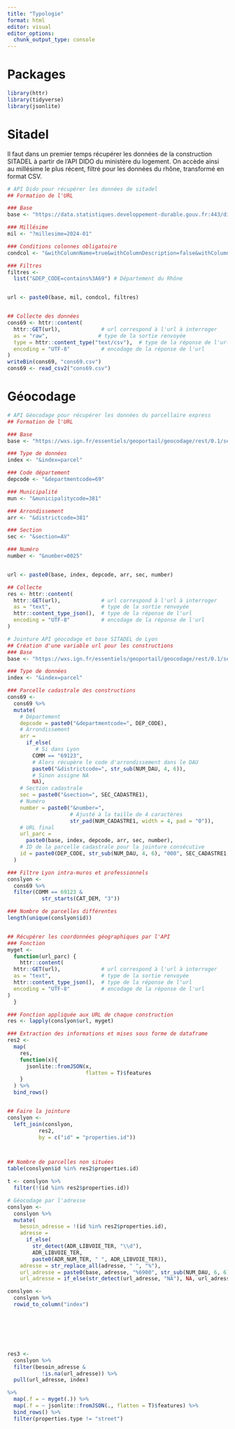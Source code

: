 ```yaml
---
title: "Typologie"
format: html
editor: visual
editor_options: 
  chunk_output_type: console
---
```


# Packages
```r
library(httr)
library(tidyverse)
library(jsonlite)
```

# Sitadel
Il faut dans un premier temps récupérer les données de la construction SITADEL à partir de l'API DIDO du ministère du logement.
On accède ainsi au millésime le plus récent, filtré pour les données du rhône, transformé en format CSV.
```r
# API Dido pour récupérer les données de sitadel
## Formation de l'URL

### Base
base <- "https://data.statistiques.developpement-durable.gouv.fr:443/dido/api/v1/datafiles/8b35affb-55fc-4c1f-915b-7750f974446a/csv"

### Millésime
mil <- "?millesime=2024-01"

### Conditions colonnes obligatoire
condcol <- "&withColumnName=true&withColumnDescription=false&withColumnUnit=false&"

### Filtres
filtres <-
  list("&DEP_CODE=contains%3A69") # Département du Rhône


url <- paste0(base, mil, condcol, filtres)


## Collecte des données
cons69 <- httr::content(
  httr::GET(url),             # url correspond à l'url à interroger
  as = "raw",                # type de la sortie renvoyée
  type = httr::content_type("text/csv"),  # type de la réponse de l'url
  encoding = "UTF-8"          # encodage de la réponse de l'url
)
writeBin(cons69, "cons69.csv")
cons69 <- read_csv2("cons69.csv")
```




# Géocodage
```r
# API Géocodage pour récupérer les données du parcellaire express
## Formation de l'URL

### Base
base <- "https://wxs.ign.fr/essentiels/geoportail/geocodage/rest/0.1/search?q="

### Type de données
index <- "&index=parcel"

### Code département
depcode <- "&departmentcode=69"

### Municipalité
mun <- "&municipalitycode=381"

### Arrondissement
arr <- "&districtcode=381"

### Section
sec <- "&section=AV"

### Numéro
number <- "&number=0025"


url <- paste0(base, index, depcode, arr, sec, number)

## Collecte
res <- httr::content(
  httr::GET(url),             # url correspond à l'url à interroger
  as = "text",                # type de la sortie renvoyée
  httr::content_type_json(),  # type de la réponse de l'url
  encoding = "UTF-8"          # encodage de la réponse de l'url
)

```



```r
# Jointure API géocodage et base SITADEL de Lyon
## Création d'une variable url pour les constructions
### Base
base <- "https://wxs.ign.fr/essentiels/geoportail/geocodage/rest/0.1/search?q="

### Type de données
index <- "&index=parcel"

### Parcelle cadastrale des constructions
cons69 <-
  cons69 %>%
  mutate(
    # Département
    depcode = paste0("&departmentcode=", DEP_CODE),
    # Arrondissement
    arr = 
      if_else(
         # Si dans Lyon
        COMM == "69123",
        # Alors récupère le code d'arrondissement dans le DAU
        paste0("&districtcode=", str_sub(NUM_DAU, 4, 6)),
        # Sinon assigne NA
        NA),
    # Section cadastrale
    sec = paste0("&section=", SEC_CADASTRE1),
    # Numéro
    number = paste0("&number=", 
                    # Ajusté à la taille de 4 caractères
                    str_pad(NUM_CADASTRE1, width = 4, pad = "0")),
    # URL final
    url_parc = 
      paste0(base, index, depcode, arr, sec, number),
    # ID de la parcelle cadastrale pour la jointure consécutive
    id = paste0(DEP_CODE, str_sub(NUM_DAU, 4, 6), "000", SEC_CADASTRE1, str_pad(NUM_CADASTRE1, width = 4, pad = "0"))
  )

### Filtre Lyon intra-muros et professionnels
conslyon <- 
  cons69 %>%
  filter(COMM == 69123 &
           str_starts(CAT_DEM, "3"))

### Nombre de parcelles différentes
length(unique(conslyon$id))


## Récupérer les coordonnées géographiques par l'API
### Fonction
myget <-
  function(url_parc) {
    httr::content(
  httr::GET(url),             # url correspond à l'url à interroger
  as = "text",                # type de la sortie renvoyée
  httr::content_type_json(),  # type de la réponse de l'url
  encoding = "UTF-8"          # encodage de la réponse de l'url
)
  }

### Fonction appliquée aux URL de chaque construction
res <- lapply(conslyon$url, myget)

### Extraction des informations et mises sous forme de dataframe
res2 <-
  map(
    res,
    function(x){
      jsonlite::fromJSON(x,
                         flatten = T)$features
    }
  ) %>%
  bind_rows()


## Faire la jointure
conslyon <-
  left_join(conslyon,
          res2, 
          by = c("id" = "properties.id"))



## Nombre de parcelles non situées
table(conslyon$id %in% res2$properties.id)

t <- conslyon %>%
  filter(!(id %in% res2$properties.id))

# Géocodage par l'adresse
conslyon <-
  conslyon %>%
  mutate(
    besoin_adresse = !(id %in% res2$properties.id),
    adresse = 
      if_else(
        str_detect(ADR_LIBVOIE_TER, "\\d"),
        ADR_LIBVOIE_TER,
        paste0(ADR_NUM_TER, " ", ADR_LIBVOIE_TER)),
    adresse = str_replace_all(adresse, " ", "%"),
    url_adresse = paste0(base, adresse, "%6900", str_sub(NUM_DAU, 6, 6), "%Lyon", "&type=housenumber", "&limit=1"),
    url_adresse = if_else(str_detect(url_adresse, "NA"), NA, url_adresse))

conslyon <-
  conslyon %>%
  rowid_to_column("index")







res3 <- 
  conslyon %>%
  filter(besoin_adresse &
           !is.na(url_adresse)) %>%
  pull(url_adresse, index) 

%>%
  map(.f = ~ myget(.)) %>%
  map(.f = ~ jsonlite::fromJSON(., flatten = T)$features) %>%
  bind_rows() %>%
  filter(properties.type != "street")


```




